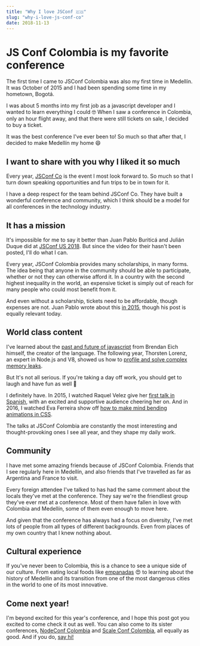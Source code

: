 ```yaml
---
title: "Why I love JSConf 🇨🇴"
slug: "why-i-love-js-conf-co"
date: 2018-11-13
---
```

# JS Conf Colombia is my favorite conference

The first time I came to JSConf Colombia was also my first time in Medellín. It
was October of 2015 and I had been spending some time in my hometown, Bogotá.

I was about 5 months into my first job as a javascript developer and I wanted to
learn everything I could 🤓 When I saw a conference in Colombia, only an hour
flight away, and that there were still tickets on sale, I decided to buy a
ticket.

It was the best conference I've ever been to! So much so that after that, I
decided to make Medellín my home 😄

## I want to share with you why I liked it so much

Every year, [JSConf Co](https://jsconf.co/#home) is the event I most look
forward to. So much so that I turn down speaking opportunities and fun trips to
be in town for it.

I have a deep respect for the team behind JSConf Co. They have built a wonderful
conference and community, which I think should be a model for all conferences in
the technology industry.

## It has a mission

It's impossible for me to say it better than Juan Pablo Buriticá and Julián
Duque did at [JSConf US
2018](https://medium.com/colombia-dev/the-butterfly-js-effect-2eeae7b32712). But
since the video for their hasn't been posted, I'll do what I can.

Every year, JSConf Colombia provides many scholarships, in many forms. The idea being
that anyone in the community should be able to participate, whether or not they
can otherwise afford it. In a country with the second highest inequality in the
world, an expensive ticket is simply out of reach for many people who could most
benefit from it.

And even without a scholarship, tickets need to be affordable, though expenses
are not. Juan Pablo wrote about this
[in
2015](https://buriti.ca/how-we-re-changing-colombia-through-open-source-communities-and-why-we-need-your-help-7825a9fd020e),
though his post is equally relevant today.

## World class content

I've learned about the [past and future of
javascript](https://www.youtube.com/watch?v=stDqtnY_iLc) from Brendan Eich himself, the
creator of the language. The following year, Thorsten Lorenz, an expert in Node.js and V8, showed us
how to [profile and solve complex memory leaks](https://youtu.be/2KnTaYk1rwg).

But It's not all serious. If you're taking a day off work, you should get to
laugh and have fun as well 🎉

I definitely have. In 2015, I watched Raquel Velez give her [first talk in
Spanish](https://youtu.be/Iqkm2j54Bks),
with an excited and supportive audience cheering her on. And in 2016, I watched Eva
Ferreira show off [how to make mind bending animations in
CSS](http://evaferreira.com.ar/jsconfco/#slide-0).

The talks at JSConf Colombia are constantly the most interesting and
thought-provoking ones I see all year, and they shape my daily work.

## Community

I have met some amazing friends because of JSConf Colombia. Friends that I see
regularly here in Medellín, and also friends that I've travelled as far as
Argentina and France to visit.

Every foreign attendee I've talked to has had the same comment about the locals
they've met at the conference. They say we're the friendliest group they've ever
met at a conference. Most of them have fallen in love with Colombia and
Medellín, some of them even enough to move here.

And given that the conference has always had a focus on diversity, I've met lots
of people from all types of different backgrounds. Even from places of my own
country that I knew nothing about.

## Cultural experience

If you've never been to Colombia, this is a chance to see a unique side of our
culture. From eating local foods like [empanadas](https://goo.gl/wxZDRT) 😍 to
learning about the history of Medellín and its transition from one of the most
dangerous cities in the world to one of its most innovative.

## Come next year!

I'm beyond excited for this year's conference, and I hope this post got you
excited to come check it out as well. You can also come to its sister
conferences, [NodeConf Colombia](http://colombia.nodeconf.com/) and [Scale Conf
Colombia](https://scaleconfco.com/), all equally as good. And if you do, [say
hi!](https://https://twitter.com/_juancaicedo)
